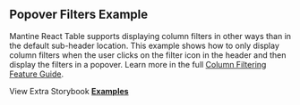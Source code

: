 
<Head>
  <title>{'Popover Filters Example - Mantine React Table Open Docs'}</title>
  <meta
    name="description"
    content="An example of Mantine React Table which shows an excel-like column filters."
  />
  <meta
    property="og:title"
    content="Popover Filters Mantine React Table Example"
  />
  <meta
    property="og:description"
    content="An example of Mantine React Table which shows an excel-like column filters."
  />
</Head>

## Popover Filters Example

Mantine React Table supports displaying column filters in other ways than in the default sub-header location. This example shows how to only display column filters when the user clicks on the filter icon in the header and then display the filters in a popover. Learn more in the full [Column Filtering Feature Guide](/docs/guides/column-filtering).

<Examples isPage />

View Extra Storybook **[Examples](https://www.mantine-react-table-open.dev/?path=/story/prop-playground--default)**
